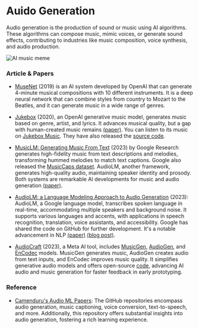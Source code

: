 # Auido Generation

Audio generation is the production of sound or music using AI algorithms. These algorithms can compose music, mimic voices, or generate sound effects, contributing to industries like music composition, voice synthesis, and audio production.

![AI music meme](/static/img/memes/aiMusicMeme.png)

### Article & Papers

- [MuseNet](https://openai.com/research/musenet) (2019) is an AI system developed by OpenAI that can generate 4-minute musical compositions with 10 different instruments. It is a deep neural network that can combine styles from country to Mozart to the Beatles, and it can generate music in a wide range of genres.

- [Jukebox](https://openai.com/research/jukebox) (2020), an OpenAI generative music model, generates music based on genre, artist, and lyrics. It advances musical quality, but a gap with human-created music remains [(paper)](https://cdn.openai.com/papers/jukebox.pdf). You can listen to its music on [Jukebox Music](https://jukebox.openai.com/). They have also released the [source code](https://github.com/openai/jukebox/).

- [MusicLM: Generating Music From Text](https://google-research.github.io/seanet/musiclm/examples/) (2023) by Google Research generates high-fidelity music from text descriptions and melodies, transforming hummed melodies to match text captions. Google also released the [MusicCaps dataset](https://huggingface.co/datasets/google/MusicCaps). AudioLM, another framework, generates high-quality audio, maintaining speaker identity and prosody. Both systems are remarkable AI developments for music and audio generation [(paper)](https://arxiv.org/abs/2301.11325).

- [AudioLM: a Language Modeling Approach to Audio Generation](https://google-research.github.io/seanet/audiolm/examples/) (2023): AudioLM, a Google language model, transcribes spoken language in real-time, accommodating multiple speakers and background noise. It supports various languages and accents, with applications in speech recognition, translation, voice assistants, and accessibility. Google has shared the code on GitHub for further development. It's a notable advancement in NLP [(paper)](https://arxiv.org/pdf/2209.03143v2.pdf) [(blog post)](https://blog.research.google/2022/10/audiolm-language-modeling-approach-to.html).

- [AudioCraft](https://ai.meta.com/blog/audiocraft-musicgen-audiogen-encodec-generative-ai-audio/) (2023), a Meta AI tool, includes [MusicGen](https://huggingface.co/spaces/facebook/MusicGen), [AudioGen](https://felixkreuk.github.io/audiogen/), and [EnCodec](https://ai.meta.com/blog/ai-powered-audio-compression-technique/) models. MusicGen generates music, AudioGen creates audio from text inputs, and EnCodec improves music quality. It simplifies generative audio models and offers open-source [code](https://github.com/facebookresearch/audiocraft), advancing AI audio and music generation for faster feedback in early prototyping.



### Reference

- [Camenduru's Audio ML Papers](https://github.com/camenduru#-audio-ml-papers):  The GitHub repositories encompass audio generation, music captioning, voice conversion, text-to-speech, and more. Additionally, this repository offers substantial insights into audio generation, fostering a rich learning experience.









